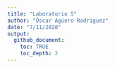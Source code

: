 ```yaml
---
title: "Laboratorio 5"
author: "Óscar Agüero Rodriguez"
date: "7/11/2020"
output: 
  github_document:
    toc: TRUE
    toc_depth: 2
---
```

